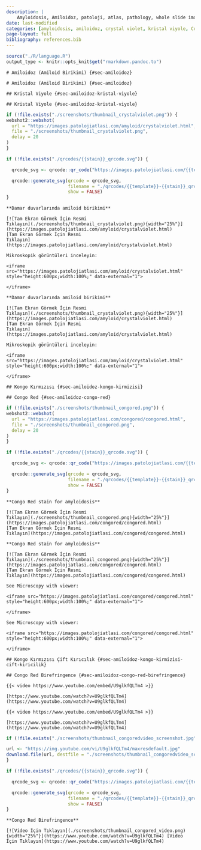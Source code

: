 ```yaml
---
description: |
    Amyloidosis, Amiloidoz, patoloji, atlas, pathology, whole slide image
date: last-modified
categories: [amyloidosis, amiloidoz, crystal violet, kristal viyole, Congo Red, Kongo Kırmızısı, Birefringence, Çİft Kırıcılık, ekstraselüler birikim, extracellular accumulation]
page-layout: full
bibliography: references.bib
---
```


```r
source("./R/language.R")
output_type <- knitr::opts_knit$get("rmarkdown.pandoc.to")
```

```asis
# Amiloidoz (Amiloid Birikimi) {#sec-amiloidoz}
```

```asis
# Amiloidoz (Amiloid Birikimi) {#sec-amiloidoz}
```


```asis
## Kristal Viyole {#sec-amiloidoz-kristal-viyole}
```


```asis
## Kristal Viyole {#sec-amiloidoz-kristal-viyole}
```

```r
if (!file.exists("./screenshots/thumbnail_crystalviolet.png")) {
webshot2::webshot(
  url = "https://images.patolojiatlasi.com/amyloid/crystalviolet.html",
  file = "./screenshots/thumbnail_crystalviolet.png",
  delay = 20
)
}
```


```r
if (!file.exists("./qrcodes/{{stain}}_qrcode.svg")) {

  qrcode_svg <- qrcode::qr_code("https://images.patolojiatlasi.com/{{template}}/{{stain}}.html")

  qrcode::generate_svg(qrcode = qrcode_svg,
                       filename = "./qrcodes/{{template}}-{{stain}}_qrcode.svg",
                       show = FALSE)
}
```



```asis
**Damar duvarlarında amiloid birikimi**

[![Tam Ekran Görmek İçin Resmi
Tıklayın](./screenshots/thumbnail_crystalviolet.png){width="25%"}](https://images.patolojiatlasi.com/amyloid/crystalviolet.html)
[Tam Ekran Görmek İçin Resmi
Tıklayın](https://images.patolojiatlasi.com/amyloid/crystalviolet.html)
```


```asis

Mikroskopik görüntüleri inceleyin:

<iframe src="https://images.patolojiatlasi.com/amyloid/crystalviolet.html" style="height:600px;width:100%;" data-external="1">

</iframe>
```



```asis
**Damar duvarlarında amiloid birikimi**

[![Tam Ekran Görmek İçin Resmi
Tıklayın](./screenshots/thumbnail_crystalviolet.png){width="25%"}](https://images.patolojiatlasi.com/amyloid/crystalviolet.html)
[Tam Ekran Görmek İçin Resmi
Tıklayın](https://images.patolojiatlasi.com/amyloid/crystalviolet.html)
```


```asis

Mikroskopik görüntüleri inceleyin:

<iframe src="https://images.patolojiatlasi.com/amyloid/crystalviolet.html" style="height:600px;width:100%;" data-external="1">

</iframe>
```


```asis
## Kongo Kırmızısı {#sec-amiloidoz-kongo-kirmizisi}
```

```asis
## Congo Red {#sec-amiloidoz-congo-red}
```


```r
if (!file.exists("./screenshots/thumbnail_congored.png")) {
webshot2::webshot(
  url = "https://images.patolojiatlasi.com/congored/congored.html",
  file = "./screenshots/thumbnail_congored.png",
  delay = 20
)
}
```


```r
if (!file.exists("./qrcodes/{{stain}}_qrcode.svg")) {

  qrcode_svg <- qrcode::qr_code("https://images.patolojiatlasi.com/{{template}}/{{stain}}.html")

  qrcode::generate_svg(qrcode = qrcode_svg,
                       filename = "./qrcodes/{{template}}-{{stain}}_qrcode.svg",
                       show = FALSE)
}
```



```asis

**Congo Red stain for amyloidosis**

[![Tam Ekran Görmek İçin Resmi
Tıklayın](./screenshots/thumbnail_congored.png){width="25%"}](https://images.patolojiatlasi.com/congored/congored.html)
[Tam Ekran Görmek İçin Resmi
Tıklayın](https://images.patolojiatlasi.com/congored/congored.html)

```

```asis

**Congo Red stain for amyloidosis**

[![Tam Ekran Görmek İçin Resmi
Tıklayın](./screenshots/thumbnail_congored.png){width="25%"}](https://images.patolojiatlasi.com/congored/congored.html)
[Tam Ekran Görmek İçin Resmi
Tıklayın](https://images.patolojiatlasi.com/congored/congored.html)

```



```asis

See Microscopy with viewer:

<iframe src="https://images.patolojiatlasi.com/congored/congored.html" style="height:600px;width:100%;" data-external="1">

</iframe>
```



```asis

See Microscopy with viewer:

<iframe src="https://images.patolojiatlasi.com/congored/congored.html" style="height:600px;width:100%;" data-external="1">

</iframe>
```


```asis
## Kongo Kırmızısı Çift Kırıcılık {#sec-amiloidoz-kongo-kirmizisi-cift-kiricilik}
```


```asis
## Congo Red Birefringence {#sec-amiloidoz-congo-red-birefringence}
```


```asis

{{< video https://www.youtube.com/embed/U9glkfQLTm4 >}}

```

```asis

[https://www.youtube.com/watch?v=U9glkfQLTm4](https://www.youtube.com/watch?v=U9glkfQLTm4)

```


```asis

{{< video https://www.youtube.com/embed/U9glkfQLTm4 >}}

```

```asis

[https://www.youtube.com/watch?v=U9glkfQLTm4](https://www.youtube.com/watch?v=U9glkfQLTm4)

```



```r
if (!file.exists("./screenshots/thumbnail_congoredvideo_screenshot.jpg")) {

url <- "https://img.youtube.com/vi/U9glkfQLTm4/maxresdefault.jpg"
download.file(url, destfile = "./screenshots/thumbnail_congoredvideo_screenshot.jpg", mode = "wb")
}
```



```r
if (!file.exists("./qrcodes/{{stain}}_qrcode.svg")) {

  qrcode_svg <- qrcode::qr_code("https://images.patolojiatlasi.com/{{template}}/{{stain}}.html")

  qrcode::generate_svg(qrcode = qrcode_svg,
                       filename = "./qrcodes/{{template}}-{{stain}}_qrcode.svg",
                       show = FALSE)
}
```



```asis

**Congo Red Birefringence**

[![Video İçin Tıklayın](./screenshots/thumbnail_congored_video.png){width="25%"}](https://www.youtube.com/watch?v=U9glkfQLTm4) [Video İçin Tıklayın](https://www.youtube.com/watch?v=U9glkfQLTm4)

```

